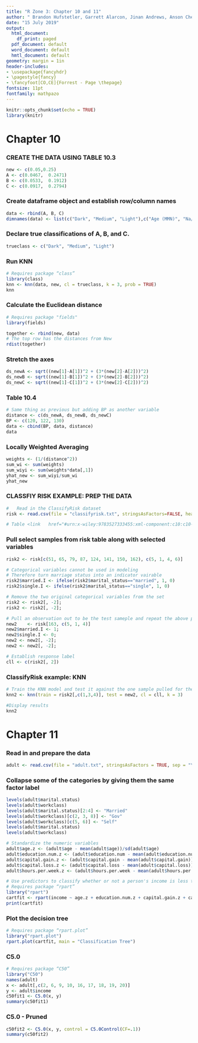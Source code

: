 ```yaml
---
title: "R Zone 3: Chapter 10 and 11"
author: " Brandon Hufstetler, Garrett Alarcon, Jinan Andrews, Anson Cheng, Nick Forrest, and Nestor Herandez"
date: "15 July 2019"
output:
  html_document:
    df_print: paged
  pdf_document: default
  word_document: default
  hmtl_document: default
geometry: margin = 1in
header-includes:
- \usepackage{fancyhdr}
- \pagestyle{fancy}
- \fancyfoot[CO,CE]{Forrest - Page \thepage}
fontsize: 11pt
fontfamily: mathpazo
---
```


```r
knitr::opts_chunk$set(echo = TRUE)
library(knitr)
```

# Chapter 10
          
### CREATE THE DATA USING TABLE 10.3
```r
new <- c(0.05,0.25)
A <- c(0.0467,	0.2471)
B <- c(0.0533,	0.1912)
C <- c(0.0917,	0.2794)
```

### Create dataframe object and establish row/column names
```r
data <- rbind(A, B, C)
dimnames(data) <- list(c("Dark", "Medium", "Light"),c("Age (MMN)", "Na/K (MMN)"))
```

### Declare true classifications of A, B, and C.
```r
trueclass <- c("Dark", "Medium", "Light")
```

### Run KNN
```r
# Requires package “class”
library(class)
knn <- knn(data, new, cl = trueclass, k = 3, prob = TRUE)
knn
```

### Calculate the Euclidean distance
```r
# Requires package "fields"
library(fields)

together <- rbind(new, data) 
# The top row has the distances from New
rdist(together)
```

### Stretch the axes
```r
ds_newA <- sqrt((new[1]-A[1])^2 + (3*(new[2]-A[2]))^2)
ds_newB <- sqrt((new[1]-B[1])^2 + (3*(new[2]-B[2]))^2)
ds_newC <- sqrt((new[1]-C[1])^2 + (3*(new[2]-C[2]))^2)
```

### Table 10.4
```r
# Same thing as previous but adding BP as another variable
distance <- c(ds_newA, ds_newB, ds_newC)
BP <- c(120, 122, 130)
data <- cbind(BP, data, distance)
data
```

### Locally Weighted Averaging
```r
weights <- (1/(distance^2))
sum_wi <- sum(weights)
sum_wiyi <- sum(weights*data[,1])
yhat_new <- sum_wiyi/sum_wi
yhat_new
```

### CLASSFIY RISK EXAMPLE: PREP THE DATA
```r
#	Read in the ClassifyRisk dataset
risk <- read.csv(file = "classifyrisk.txt", stringsAsFactors=FALSE, header=TRUE, sep="\t")

# Table <link	href="#urn:x-wiley:9783527333455:xml-component:c10:c10-tbl0005"/> contains Records 51, 65, 79, 87, 124, 141, 150, 162, 163
```

### Pull select samples from risk table along with selected variables
```r
risk2 <- risk[c(51, 65, 79, 87, 124, 141, 150, 162), c(5, 1, 4, 6)]

# Categorical variables cannot be used in modeling
# Therefore turn marriage status into an indicator vairable
risk2$married.I <- ifelse(risk2$marital_status=="married", 1, 0)
risk2$single.I <- ifelse(risk2$marital_status=="single", 1, 0)

# Remove the two original categorical variables from the set
risk2 <- risk2[, -2];
risk2 <- risk2[, -2];

# Pull an observation out to be the test sameple and repeat the above process
new2	<- risk[163, c(5, 1, 4)] 
new2$married.I <- 1;
new2$single.I <- 0; 
new2 <- new2[, -2];
new2 <- new2[, -2];

# Establish response label
cll <- c(risk2[, 2])
```

### ClassifyRisk example: KNN
```r
# Train the KNN model and test it against the one sample pulled for the test set
knn2 <- knn(train = risk2[,c(1,3,4)], test = new2, cl = cll, k = 3)

#Display results
knn2
```

# Chapter 11

### Read in and prepare the data
```r
adult <- read.csv(file = "adult.txt", stringsAsFactors = TRUE, sep = "\t")
```

### Collapse some of the categories by giving them the same factor label
```r
levels(adult$marital.status)
levels(adult$workclass)
levels(adult$marital.status)[2:4] <- "Married" 
levels(adult$workclass)[c(2, 3, 8)] <- "Gov" 
levels(adult$workclass)[c(5, 6)] <- "Self" 
levels(adult$marital.status)
levels(adult$workclass)

# Standardize the numeric variables
adult$age.z <- (adult$age - mean(adult$age))/sd(adult$age)
adult$education.num.z <- (adult$education.num - mean(adult$education.num))/sd(adult$education.num)
adult$capital.gain.z <- (adult$capital.gain - mean(adult$capital.gain))/sd(adult$capital.gain)
adult$capital.loss.z <- (adult$capital.loss - mean(adult$capital.loss))/sd(adult$capital.loss)
adult$hours.per.week.z <- (adult$hours.per.week - mean(adult$hours.per.week))/sd(adult$hours.per.week)

# Use predictors to classify whether or not a person's income is less than $50K
# Requires package “rpart”
library("rpart")
cartfit <- rpart(income ~ age.z + education.num.z + capital.gain.z + capital.loss.z + hours.per.week.z + race + sex + workclass + marital.status, data = adult, method = "class")
print(cartfit)
```

### Plot the decision tree
```r
# Requires package “rpart.plot”
library("rpart.plot")
rpart.plot(cartfit, main = "Classification Tree")
```

### C5.0
```r
# Requires package “C50”
library("C50")
names(adult) 
x <- adult[,c(2, 6, 9, 10, 16, 17, 18, 19, 20)]
y <- adult$income
c50fit1 <- C5.0(x, y)
summary(c50fit1)
```

### C5.0 - Pruned
```r
c50fit2 <- C5.0(x, y, control = C5.0Control(CF=.1))
summary(c50fit2)
```
